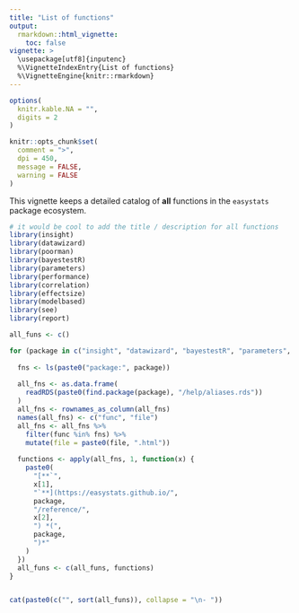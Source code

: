 ```yaml
---
title: "List of functions"
output: 
  rmarkdown::html_vignette:
    toc: false
vignette: >
  \usepackage[utf8]{inputenc}
  %\VignetteIndexEntry{List of functions}
  %\VignetteEngine{knitr::rmarkdown}
---
```


```r
options(
  knitr.kable.NA = "",
  digits = 2
)

knitr::opts_chunk$set(
  comment = ">",
  dpi = 450,
  message = FALSE,
  warning = FALSE
)
```

This vignette keeps a detailed catalog of **all** functions in the `easystats`
package ecosystem.

<!-- ![](scripts/network_functions.png) -->

```r
# it would be cool to add the title / description for all functions
library(insight)
library(datawizard)
library(poorman)
library(bayestestR)
library(parameters)
library(performance)
library(correlation)
library(effectsize)
library(modelbased)
library(see)
library(report)

all_funs <- c()

for (package in c("insight", "datawizard", "bayestestR", "parameters", "performance", "effectsize", "correlation", "modelbased", "see", "report")) {
  
  fns <- ls(paste0("package:", package)) 
  
  all_fns <- as.data.frame(
    readRDS(paste0(find.package(package), "/help/aliases.rds"))
  )
  all_fns <- rownames_as_column(all_fns)
  names(all_fns) <- c("func", "file")
  all_fns <- all_fns %>% 
    filter(func %in% fns) %>% 
    mutate(file = paste0(file, ".html"))
  
  functions <- apply(all_fns, 1, function(x) {
    paste0(
      "[**`",
      x[1],
      "`**](https://easystats.github.io/",
      package,
      "/reference/",
      x[2],
      ") *(",
      package,
      ")*"
    )
  })
  all_funs <- c(all_funs, functions)
}


cat(paste0(c("", sort(all_funs)), collapse = "\n- "))
```
